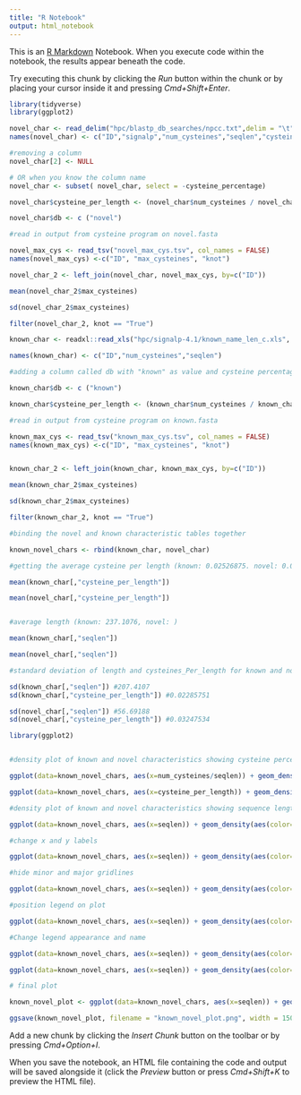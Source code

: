 ```yaml
---
title: "R Notebook"
output: html_notebook
---
```


This is an [R Markdown](http://rmarkdown.rstudio.com) Notebook. When you execute code within the notebook, the results appear beneath the code. 

Try executing this chunk by clicking the *Run* button within the chunk or by placing your cursor inside it and pressing *Cmd+Shift+Enter*. 

```r

library(tidyverse)
library(ggplot2)

novel_char <- read_delim("hpc/blastp_db_searches/npcc.txt",delim = "\t",col_names = FALSE)
names(novel_char) <- c("ID","signalp","num_cysteines","seqlen","cysteine_percentage")

#removing a column
novel_char[2] <- NULL

# OR when you know the column name
novel_char <- subset( novel_char, select = -cysteine_percentage)

novel_char$cysteine_per_length <- (novel_char$num_cysteines / novel_char$seqlen)

novel_char$db <- c ("novel")
```

```r

#read in output from cysteine program on novel.fasta

novel_max_cys <- read_tsv("novel_max_cys.tsv", col_names = FALSE)
names(novel_max_cys) <-c("ID", "max_cysteines", "knot")

novel_char_2 <- left_join(novel_char, novel_max_cys, by=c("ID"))

mean(novel_char_2$max_cysteines)

sd(novel_char_2$max_cysteines)

filter(novel_char_2, knot == "True")
```

```r
known_char <- readxl::read_xls("hpc/signalp-4.1/known_name_len_c.xls", col_names = FALSE)

names(known_char) <- c("ID","num_cysteines","seqlen")

#adding a column called db with "known" as value and cysteine percentage

known_char$db <- c ("known")

known_char$cysteine_per_length <- (known_char$num_cysteines / known_char$seqlen)

#read in output from cysteine program on known.fasta

known_max_cys <- read_tsv("known_max_cys.tsv", col_names = FALSE)
names(known_max_cys) <-c("ID", "max_cysteines", "knot")


known_char_2 <- left_join(known_char, known_max_cys, by=c("ID"))

mean(known_char_2$max_cysteines)

sd(known_char_2$max_cysteines)

filter(known_char_2, knot == "True")

```

```r

#binding the novel and known characteristic tables together 

known_novel_chars <- rbind(known_char, novel_char) 

```   

   
```r
#getting the average cysteine per length (known: 0.02526875. novel: 0.02336596)

mean(known_char[,"cysteine_per_length"])

mean(novel_char[,"cysteine_per_length"])


#average length (known: 237.1076, novel: )

mean(known_char[,"seqlen"])

mean(novel_char[,"seqlen"])

#standard deviation of length and cysteines_Per_length for known and novel

sd(known_char[,"seqlen"]) #207.4107
sd(known_char[,"cysteine_per_length"]) #0.02285751

sd(novel_char[,"seqlen"]) #56.69188
sd(novel_char[,"cysteine_per_length"]) #0.03247534
```

```r

library(ggplot2)


#density plot of known and novel characteristics showing cysteine percentage (number of cysteine/length)

ggplot(data=known_novel_chars, aes(x=num_cysteines/seqlen)) + geom_density(aes(color=db)) + xlim(0,0.10)

ggplot(data=known_novel_chars, aes(x=cysteine_per_length)) + geom_density(aes(color=db)) + xlim(0,0.7)

#density plot of known and novel characteristics showing sequence length

ggplot(data=known_novel_chars, aes(x=seqlen)) + geom_density(aes(color=db)) + xlim(0,500)

#change x and y labels

ggplot(data=known_novel_chars, aes(x=seqlen)) + geom_density(aes(color=db)) + xlim(0,500) + xlab("Sequence length (aa)") + ylab("Density")

#hide minor and major gridlines

ggplot(data=known_novel_chars, aes(x=seqlen)) + geom_density(aes(color=db)) + xlim(0,500) + xlab("Sequence length (aa)") + ylab("Density") + theme(panel.grid.minor=element_blank(), panel.grid.major = element_blank())

#position legend on plot

ggplot(data=known_novel_chars, aes(x=seqlen)) + geom_density(aes(color=db)) + xlim(0,500) + xlab("Sequence length (aa)") + ylab("Density") + theme(panel.grid.minor=element_blank(), panel.grid.major = element_blank()) + theme(legend.position = c(.8, .8))

#Change legend appearance and name

ggplot(data=known_novel_chars, aes(x=seqlen)) + geom_density(aes(color=db)) + xlim(0,500) + xlab("Sequence length (aa)") + ylab("Density") + theme(panel.grid.minor=element_blank(), panel.grid.major = element_blank()) + theme(legend.position = c(.8, .8), legend.background = element_rect(colour = "black", size=0.3), legend.title = element_blank())

ggplot(data=known_novel_chars, aes(x=seqlen)) + geom_density(aes(color=db)) + xlim(0,500) + xlab("Sequence length (aa)") + ylab("Density") + theme(panel.grid.minor=element_blank(), panel.grid.major = element_blank()) + theme(legend.position = c(.8, .8), legend.background = element_rect(colour = "black", size=0.3), legend.title = element_blank())

# final plot 

known_novel_plot <- ggplot(data=known_novel_chars, aes(x=seqlen)) + geom_density(aes(color=db),size=1) + xlim(0,500) + xlab("Sequence length (aa)") + ylab("Density") + xlim(0,200) + theme(legend.title = element_blank())

ggsave(known_novel_plot, filename = "known_novel_plot.png", width = 150, height = 90, units = "mm")

```

Add a new chunk by clicking the *Insert Chunk* button on the toolbar or by pressing *Cmd+Option+I*.

When you save the notebook, an HTML file containing the code and output will be saved alongside it (click the *Preview* button or press *Cmd+Shift+K* to preview the HTML file).
